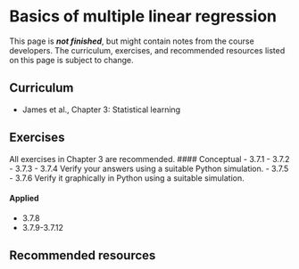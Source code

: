 # Basics of multiple linear regression

::: callout-important
This page is ***not finished***, but might contain notes from the course developers. The curriculum, exercises, and recommended resources listed on this page is subject to change.
:::

## Curriculum

* James et al., Chapter 3: Statistical learning

## Exercises
All exercises in Chapter 3 are recommended.
#### Conceptual
- 3.7.1
- 3.7.2
- 3.7.3
- 3.7.4 Verify your answers using a suitable Python simulation.
- 3.7.5
- 3.7.6 Verify it graphically in Python using a suitable simulation.

#### Applied
- 3.7.8
- 3.7.9-3.7.12

## Recommended resources
